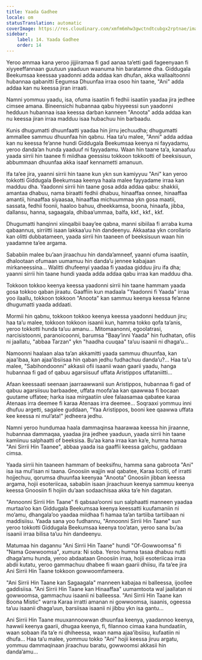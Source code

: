 ```yaml
---
title: Yaada Gadhee
locale: om
statusTranslation: automatic
coverImage: https://res.cloudinary.com/xmfm6mhw3gwctndtcubgx2rptnae/image/upload/v1740468922/small_cover_tratado_de_psicologia_revolucionaria_a4c0dca4e0.webp
sidebar:
    label: 14. Yaada Gadhee
    order: 14
---
```

Yeroo ammaa kana yeroo jijjiiramaa fi gad aanaa ta’etti gadi fageenyaan fi xiyyeeffannaan guutuun yaaduun waanuma hin baratamne dha. Giddugala Beekumsaa keessaa yaadonni adda addaa kan dhufan, akka wallaaltoonni hubannaa qabanitti Eegumsa Dhuunfaa irraa osoo hin taane, "Ani" adda addaa kan nu keessa jiran irraati.

Namni yommuu yaadu, isa, ofuma isaatiin fi fedhii isaatiin yaadaa jira jedhee cimsee amana. Bineensichi hubannaa qabu hiyyeessi sun yaadonni hedduun hubannaa isaa keessa darban kanneen "Anoota" adda addaa kan nu keessa jiran irraa madduu isaa hubachuu hin barbaadu.

Kunis dhugumatti dhuunfaatti yaadaa hin jirru jechuudha; dhugumatti ammallee sammuu dhuunfaa hin qabnu. Haa ta’u malee, "Anni" adda addaa kan nu keessa fe’anne hundi Giddugala Beekumsaa keenya ni fayyadamu, yeroo danda’an hunda yaaduuf ni fayyadamu. Waan hin taane ta’a, kanaafuu yaada sirrii hin taanee fi miidhaa geessisu tokkoon tokkootti of beeksisuun, abbummaan dhuunfaa akka isaaf kennametti amanuun.

Ifa ta’ee jira, yaanni sirrii hin taane kun ykn sun kamiyyuu "Ani" kan yeroo tokkotti Giddugala Beekumsaa keenya haala malee fayyadame irraa kan madduu dha. Yaadonni sirrii hin taane gosa adda addaa qabu: shakkii, amantaa dhabuu, nama biraatti fedhii dhabuu, hinaaffaa onnee, hinaaffaa amantii, hinaaffaa siyaasaa, hinaaffaa michuummaa ykn gosa maatii, sassata, fedhii foonii, haaloo bahuu, dheekkamsa, boona, hinaafa, jibba, dallansu, hanna, sagaagala, dhibaa’ummaa, balfa, kkf., kkf., kkf.

Dhugumatti hanqinni xiinqalbii baay’ee qabna, manni sibiilaa fi arraba kuma qabaannus, sirriitti isaan lakkaa’uu hin dandeenyu. Akkaataa ykn corollario kan olitti dubbatameen, yaada sirrii hin taaneen of beeksisuun waan hin yaadamne ta’ee argama.

Sababiin malee bu’aan jiraachuu hin danda’amneef, yaanni ofuma isaatiin, dhalootaan ofumaan uumamuu hin danda’u jennee kabajaan mirkaneessina... Walitti dhufeenyi yaadaa fi yaadaa gidduu jiru ifa dha; yaanni sirrii hin taane hundi yaada adda addaa qabu irraa kan madduu dha.

Tokkoon tokkoo keenya keessa yaadonni sirrii hin taane hammam yaada gosa tokkoo qaban jiraatu. Gaaffiin kun madaala "Yaadonni fi Yaada" irraa yoo ilaallu, tokkoon tokkoon "Anoota" kan sammuu keenya keessa fe’anne dhugumatti yaada addaati.

Mormii hin qabnu, tokkoon tokkoo keenya keessa yaadonni hedduun jiru; haa ta’u malee, tokkoon tokkoon isaanii kun, hamma tokko qofa ta’anis, yeroo tokkotti hunda ta’uu amanu... Mitomaanonni, egoolatrasi, narcisistoonni, paranoicoonni, barumsa "Baay’inni Yaada" hin fudhatan, ofiis ni jaallatu, "abbaa Tarzan" ykn "haadha cuuqaa" ta’uu isaanii ni dhaga’u...

Namoonni haalaan alaa ta’an akkamitti yaada sammuu dhuunfaa, kan ajaa’ibaa, kan ajaa’ibsiisaa hin qaban jedhu fudhachuu danda’u?... Haa ta’u malee, "Sabihondoonni" akkasii ofii isaanii waan gaarii yaadu, hanga hubannaa fi gad of qabuu agarsiisuuf uffata Aristippos uffataniitti...

Afaan keessaati seenaan jaarraawwanii sun Aristippos, hubannaa fi gad of qabuu agarsiisuu barbaadee, uffata moofa’aa kan qaawwaa fi bocaan guutame uffatee; harka isaa mirgaatiin ulee falaasamaa qabatee karaa Atenaas irra deemee fi karaa Atenaas irra deemee... Soqraaxi yommuu inni dhufuu argetti, sagalee guddaan, "Yaa Aristippos, booni kee qaawwa uffata kee keessa ni mul’ata!" jedheera jedhu.

Namni yeroo hundumaa haala dammaqinsa haarawaa keessa hin jiraanne, hubannaa dammaqaa, yaadaa jira jedhee yaaduun, yaada sirrii hin taane kamiinuu salphaatti of beeksisa. Bu’aa kana irraa kan ka’e, humna hamaa "Ani Sirrii Hin Taanee", abbaa yaada isa gaaffii keessa galchu, gaddaan cimsa.

Yaada sirrii hin taaneen hammam of beeksifnu, hamma sana gabroota "Ani" isa isa mul’isan ni taana. Gnoosiin wajjin wal qabatee, Karaa Iccitii, of irratti hojjechuu, qorumsa dhuunfaa keenyaa "Anoota" Gnoosiin jibban keessa argama, hojii esoteriicaa, sababiin isaan jiraachuun keenya sammuu keenya keessa Gnoosiin fi hojiin du’aan sodaachisaa akka ta’e hin dagatan.

"Annoonni Sirrii Hin Taane" fi qabsaa’oonni sun salphaatti manneen yaadaa murtaa’oo kan Giddugala Beekumsaa keenya keessatti kuufamaniin ni mo’amu, dhangala’oo yaadaa miidhaa fi hamaa ta’an tartiiba tartiibaan ni maddisiisu. Yaada sana yoo fudhannu, "Annoonni Sirrii Hin Taane" sun yeroo tokkotti Giddugala Beekumsaa keenya too’atan, yeroo sana bu’aa isaanii irraa bilisa ta’uu hin dandeenyu.

Matumaa hin dagannu "Ani Sirrii Hin Taane" hundi "Of-Gowwoomsa" fi "Nama Gowwoomsa", xumura: Ni soba. Yeroo humna tasaa dhabuu nutti dhaga’amu hunda, yeroo abdaataan Gnoosiin irraa, hojii esoteriicaa irraa abdii kutatu, yeroo gammachuu dhabee fi waan gaarii dhiisu, ifa ta’ee jira Ani Sirrii Hin Taane tokkoon gowwoomfameera.

"Ani Sirrii Hin Taane kan Sagaagala" manneen kabajaa ni balleessa, ijoollee gaddisiisa. "Ani Sirrii Hin Taane kan Hinaaffaa" uumamtoota wal jaallatan ni gowwoomsa, gammachuu isaanii ni balleessa. "Ani Sirrii Hin Taane kan Boona Mistic" warra Karaa irratti amanan ni gowwoomsa, isaanis, ogeessa ta’uu isaanii dhaga’uun, barsiisaa isaanii ni jibbu ykn isa gantu...

Ani Sirrii Hin Taane muuxannoowwan dhuunfaa keenya, yaadannoo keenya, hawwii keenya gaarii, dhugaa keenya, fi, filannoo cimaa kana hundaatiin, waan sobaan ifa ta’e ni dhiheessa, waan nama ajaa’ibsiisu, kufaatiin ni dhufa... Haa ta’u malee, yommuu tokko "Ani" hojii keessa jiruu argatu, yommuu dammaqinaan jiraachuu baratu, gowwoomsi akkasii hin danda’amu...

